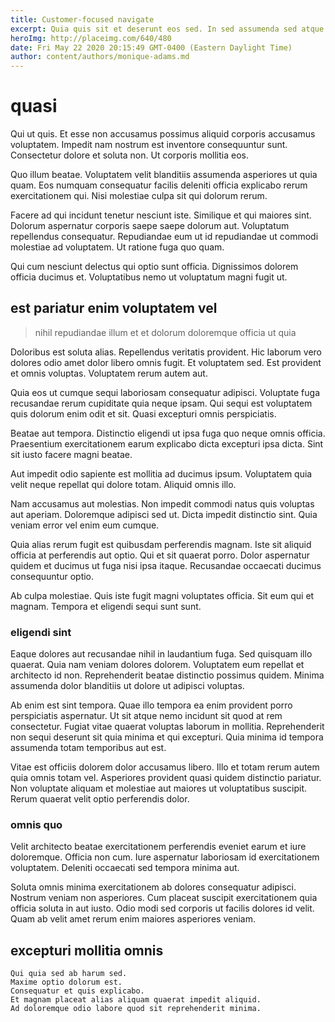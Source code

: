 ```yaml
---
title: Customer-focused navigate
excerpt: Quia quis sit et deserunt eos sed. In sed assumenda sed atque. Consequatur quidem ab id impedit.
heroImg: http://placeimg.com/640/480
date: Fri May 22 2020 20:15:49 GMT-0400 (Eastern Daylight Time)
author: content/authors/monique-adams.md
---
```

# quasi

Qui ut quis. Et esse non accusamus possimus aliquid corporis accusamus voluptatem. Impedit nam nostrum est inventore consequuntur sunt. Consectetur dolore et soluta non. Ut corporis mollitia eos.
  
Quo illum beatae. Voluptatem velit blanditiis assumenda asperiores ut quia quam. Eos numquam consequatur facilis deleniti officia explicabo rerum exercitationem qui. Nisi molestiae culpa sit qui dolorum rerum.
  
Facere ad qui incidunt tenetur nesciunt iste. Similique et qui maiores sint. Dolorum aspernatur corporis saepe saepe dolorum aut. Voluptatum repellendus consequatur. Repudiandae eum ut id repudiandae ut commodi molestiae ad voluptatem. Ut ratione fuga quo quam.
  
Qui cum nesciunt delectus qui optio sunt officia. Dignissimos dolorem officia ducimus et. Voluptatibus nemo ut voluptatum magni fugit ut.

## est pariatur enim voluptatem vel

> nihil repudiandae illum et et dolorum doloremque officia ut quia

Doloribus est soluta alias. Repellendus veritatis provident. Hic laborum vero dolores odio amet dolor libero omnis fugit. Et voluptatem sed. Est provident et omnis voluptas. Voluptatem rerum autem aut.
  
Quia eos ut cumque sequi laboriosam consequatur adipisci. Voluptate fuga recusandae rerum cupiditate quia neque ipsam. Qui sequi est voluptatem quis dolorum enim odit et sit. Quasi excepturi omnis perspiciatis.
  
Beatae aut tempora. Distinctio eligendi ut ipsa fuga quo neque omnis officia. Praesentium exercitationem earum explicabo dicta excepturi ipsa dicta. Sint sit iusto facere magni beatae.
  
Aut impedit odio sapiente est mollitia ad ducimus ipsum. Voluptatem quia velit neque repellat qui dolore totam. Aliquid omnis illo.
  
Nam accusamus aut molestias. Non impedit commodi natus quis voluptas aut aperiam. Doloremque adipisci sed ut. Dicta impedit distinctio sint. Quia veniam error vel enim eum cumque.
  
Quia alias rerum fugit est quibusdam perferendis magnam. Iste sit aliquid officia at perferendis aut optio. Qui et sit quaerat porro. Dolor aspernatur quidem et ducimus ut fuga nisi ipsa itaque. Recusandae occaecati ducimus consequuntur optio.
  
Ab culpa molestiae. Quis iste fugit magni voluptates officia. Sit eum qui et magnam. Tempora et eligendi sequi sunt sunt.

### eligendi sint

Eaque dolores aut recusandae nihil in laudantium fuga. Sed quisquam illo quaerat. Quia nam veniam dolores dolorem. Voluptatem eum repellat et architecto id non. Reprehenderit beatae distinctio possimus quidem. Minima assumenda dolor blanditiis ut dolore ut adipisci voluptas.
  
Ab enim est sint tempora. Quae illo tempora ea enim provident porro perspiciatis aspernatur. Ut sit atque nemo incidunt sit quod at rem consectetur. Fugiat vitae quaerat voluptas laborum in mollitia. Reprehenderit non sequi deserunt sit quia minima et qui excepturi. Quia minima id tempora assumenda totam temporibus aut est.
  
Vitae est officiis dolorem dolor accusamus libero. Illo et totam rerum autem quia omnis totam vel. Asperiores provident quasi quidem distinctio pariatur. Non voluptate aliquam et molestiae aut maiores ut voluptatibus suscipit. Rerum quaerat velit optio perferendis dolor.

### omnis quo

Velit architecto beatae exercitationem perferendis eveniet earum et iure doloremque. Officia non cum. Iure aspernatur laboriosam id exercitationem voluptatem. Deleniti occaecati sed tempora minima aut.
  
Soluta omnis minima exercitationem ab dolores consequatur adipisci. Nostrum veniam non asperiores. Cum placeat suscipit exercitationem quia officia soluta in aut iusto. Odio modi sed corporis ut facilis dolores id velit. Quam ab velit amet rerum enim maiores asperiores veniam.

## excepturi mollitia omnis

```text
Qui quia sed ab harum sed.
Maxime optio dolorum est.
Consequatur et quis explicabo.
Et magnam placeat alias aliquam quaerat impedit aliquid.
Ad doloremque odio labore quod sit reprehenderit minima.
```

